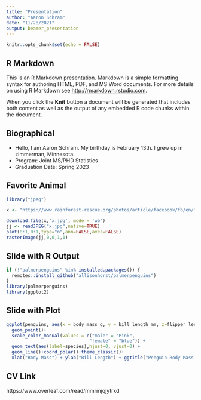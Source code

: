 ```yaml
---
title: "Presentation"
author: "Aaron Schram"
date: "11/28/2021"
output: beamer_presentation
---
```


```r
knitr::opts_chunk$set(echo = FALSE)
```

## R Markdown

This is an R Markdown presentation. Markdown is a simple formatting syntax for authoring HTML, PDF, and MS Word documents. For more details on using R Markdown see <http://rmarkdown.rstudio.com>.

When you click the **Knit** button a document will be generated that includes both content as well as the output of any embedded R code chunks within the document.

## Biographical

- Hello, I am Aaron Schram. My birthday is February 13th. I grew up in zimmerman, Minnesota.
- Program: Joint MS/PHD Statistics
- Graduation Date: Spring 2023

## Favorite Animal

```r
library("jpeg")

x <- "https://www.rainforest-rescue.org/photos/article/facebook/fb/en/flughund-mauritius.jpg"

download.file(x,'x.jpg', mode = 'wb')
jj <- readJPEG("x.jpg",native=TRUE)
plot(0:1,0:1,type="n",ann=FALSE,axes=FALSE)
rasterImage(jj,0,0,1,1)


```



## Slide with R Output

```r
if (!"palmerpenguins" %in% installed.packages()) {
  remotes::install_github("allisonhorst/palmerpenguins")
}
library(palmerpenguins)
library(ggplot2)
```

## Slide with Plot

```r
ggplot(penguins, aes(x = body_mass_g, y = bill_length_mm, z=flipper_length_mm, color = sex)) + 
  geom_point()+
  scale_color_manual(values = c("male" = "Pink",
                               "female" = "blue")) + 
  geom_text(aes(label=species),hjust=0, vjust=0) +
  geom_line()+coord_polar()+theme_classic()+
  xlab("Body Mass") + ylab("Bill Length") + ggtitle("Penguin Body Mass by Bill Length Polar Plot")
```

## CV Link
https://www.overleaf.com/read/mmrmjqjytrxd
